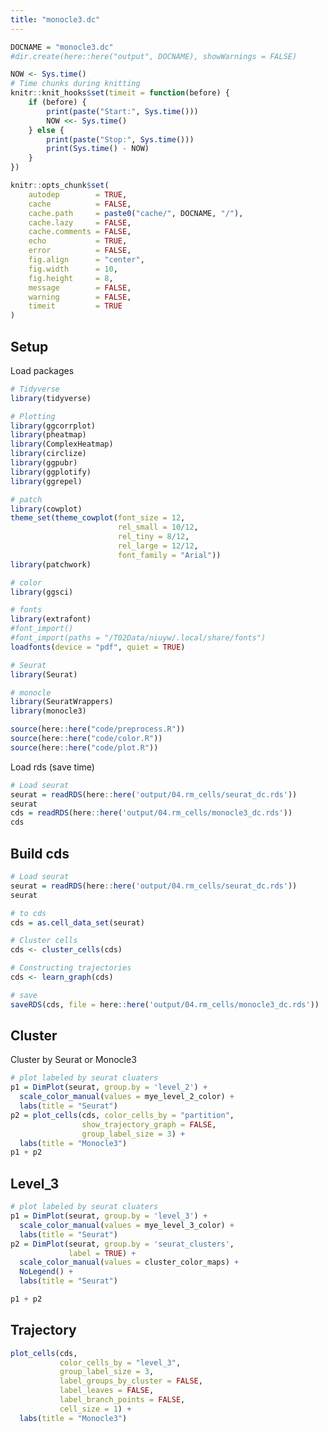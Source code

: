 ```yaml
---
title: "monocle3.dc"
---
```


```r
DOCNAME = "monocle3.dc"
#dir.create(here::here("output", DOCNAME), showWarnings = FALSE)

NOW <- Sys.time()
# Time chunks during knitting
knitr::knit_hooks$set(timeit = function(before) {
    if (before) {
        print(paste("Start:", Sys.time()))
        NOW <<- Sys.time()
    } else {
        print(paste("Stop:", Sys.time()))
        print(Sys.time() - NOW)
    }
})

knitr::opts_chunk$set(
    autodep        = TRUE,
    cache          = FALSE,
    cache.path     = paste0("cache/", DOCNAME, "/"),
    cache.lazy     = FALSE, 
    cache.comments = FALSE,
    echo           = TRUE,
    error          = FALSE,
    fig.align      = "center",
    fig.width      = 10,
    fig.height     = 8,
    message        = FALSE,
    warning        = FALSE,
    timeit         = TRUE
)
```

## Setup

Load packages

```r
# Tidyverse
library(tidyverse)

# Plotting
library(ggcorrplot)
library(pheatmap)
library(ComplexHeatmap)
library(circlize)
library(ggpubr)
library(ggplotify)
library(ggrepel)

# patch
library(cowplot)
theme_set(theme_cowplot(font_size = 12,
                        rel_small = 10/12,
                        rel_tiny = 8/12,
                        rel_large = 12/12,
                        font_family = "Arial"))
library(patchwork)

# color
library(ggsci)

# fonts
library(extrafont)
#font_import()
#font_import(paths = "/T02Data/niuyw/.local/share/fonts")
loadfonts(device = "pdf", quiet = TRUE)

# Seurat
library(Seurat)

# monocle
library(SeuratWrappers)
library(monocle3)
```

```r
source(here::here("code/preprocess.R"))
source(here::here("code/color.R"))
source(here::here("code/plot.R"))
```

Load rds (save time)

```r
# Load seurat
seurat = readRDS(here::here('output/04.rm_cells/seurat_dc.rds'))
seurat
cds = readRDS(here::here('output/04.rm_cells/monocle3_dc.rds'))
cds
```

## Build cds

```r
# Load seurat
seurat = readRDS(here::here('output/04.rm_cells/seurat_dc.rds'))
seurat

# to cds
cds = as.cell_data_set(seurat)

# Cluster cells
cds <- cluster_cells(cds)

# Constructing trajectories
cds <- learn_graph(cds)

# save
saveRDS(cds, file = here::here('output/04.rm_cells/monocle3_dc.rds'))
```

## Cluster

Cluster by Seurat or Monocle3

```r
# plot labeled by seurat cluaters
p1 = DimPlot(seurat, group.by = 'level_2') +
  scale_color_manual(values = mye_level_2_color) +
  labs(title = "Seurat")
p2 = plot_cells(cds, color_cells_by = "partition",
                show_trajectory_graph = FALSE,
                group_label_size = 3) +
  labs(title = "Monocle3")
p1 + p2
```

## Level_3

```r
# plot labeled by seurat cluaters
p1 = DimPlot(seurat, group.by = 'level_3') +
  scale_color_manual(values = mye_level_3_color) +
  labs(title = "Seurat")
p2 = DimPlot(seurat, group.by = 'seurat_clusters',
             label = TRUE) +
  scale_color_manual(values = cluster_color_maps) +
  NoLegend() +
  labs(title = "Seurat")

p1 + p2
```

## Trajectory

```r
plot_cells(cds,
           color_cells_by = "level_3",
           group_label_size = 3,
           label_groups_by_cluster = FALSE,
           label_leaves = FALSE,
           label_branch_points = FALSE,
           cell_size = 1) +
  labs(title = "Monocle3")
```


